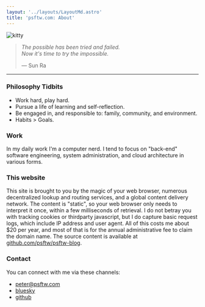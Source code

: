 ```yaml
---
layout: '../layouts/LayoutMd.astro'
title: 'psftw.com: About'
---
```


![](/upsidedownkitty.jpg "kitty")

> *The possible has been tried and failed.*\
> *Now it's time to try the impossible.*
>
> ― Sun Ra

---

### Philosophy Tidbits

* Work hard, play hard.
* Pursue a life of learning and self-reflection.
* Be engaged in, and responsible to: family, community, and environment.
* Habits > Goals.

### Work

In my daily work I'm a computer nerd. I tend to focus on "back-end" software
engineering, system administration, and cloud architecture in various forms.

### This website

This site is brought to you by the magic of your web browser, numerous
decentralized lookup and routing services, and a global content delivery
network. The content is "static", so your web browser only needs to interpret
it once, within a few milliseconds of retrieval. I do not betray you with
tracking cookies or thirdparty javascript, but I do capture basic request logs,
which include IP address and user agent. All of this costs me about $20 per
year, and most of that is for the annual administrative fee to claim the domain
name. The source content is available at
[github.com/psftw/psftw-blog](https://github.com/psftw/psftw-blog).

### Contact

You can connect with me via these channels:

* [peter@psftw.com](mailto:peter@psftw.com)
* [bluesky](https://bsky.app/profile/psftw.com)
* [github](https://github.com/psftw)
